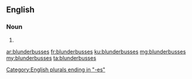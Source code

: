 ==English==

===Noun===
{{head|en}}

# {{plural of|blunderbuss}}

[[Category:English plurals ending in "-es"]]

[[ar:blunderbusses]]
[[fr:blunderbusses]]
[[ku:blunderbusses]]
[[mg:blunderbusses]]
[[my:blunderbusses]]
[[ta:blunderbusses]]
